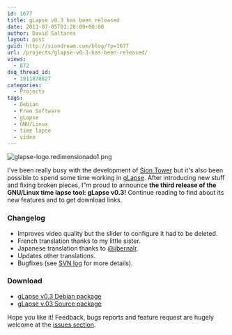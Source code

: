 ```yaml
---
id: 1677
title: gLapse v0.3 has been released
date: 2011-07-05T01:28:09+00:00
author: David Saltares
layout: post
guid: http://siondream.com/blog/?p=1677
url: /projects/glapse-v0-3-has-been-released/
views:
  - 872
dsq_thread_id:
  - 1911870827
categories:
  - Projects
tags:
  - Debian
  - Free Software
  - gLapse
  - GNU/Linux
  - time lapse
  - vídeo
---
```


![glapse-logo.redimensionado1.png](/img/glapse/glapse-logo.webp)

I've been really busy with the development of [Sion Tower](/en/proyectos/sion-tower/) but it's also been possible to spend some time working in [gLapse](/en/proyectos/glapse/). After introducing new stuff and fixing broken pieces, I"m proud to announce **the third release of the GNU/Linux time lapse tool: gLapse v0.3!** Continue reading to find about its new features and to get download links.

### Changelog

- Improves video quality but the slider to configure it had to be deleted.
- French translation thanks to my little sister.
- Japanese translation thanks to [@jjbernalr](http://twitter.com/#!/jjbernalr).
- Updates other translations.
- Bugfixes (see [SVN log](http://code.google.com/p/glapse/source/list) for more details).

### Download

- [gLapse v0.3 Debian package](http://glapse.googlecode.com/files/glapse_0.3_all.deb)
- [gLapse v.03 Source package](http://glapse.googlecode.com/files/glapse-0.3.tar.gz)

Hope you like it! Feedback, bugs reports and feature request are hugely welcome at the [issues section](http://code.google.com/p/glapse/issues/list).
